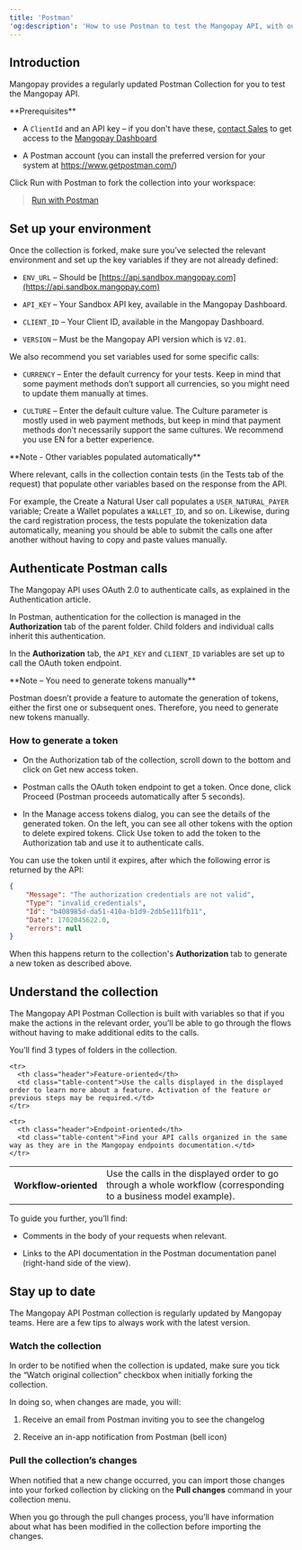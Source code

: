 ```yaml
---
title: 'Postman'
'og:description': 'How to use Postman to test the Mangopay API, with our dedicated collection containing all endpoints plus feature-focused flows.'  
---
```


## Introduction

Mangopay provides a regularly updated Postman Collection for you to test the Mangopay API.

<Info>
  **Prerequisites**

  * A `ClientId` and an API key – if you don't have these, <a href="https://mangopay.com/contact" target="_blank">contact Sales</a> to get access to the <a href="https://hub.mangopay.com/" target="_blank">Mangopay Dashboard</a>

  * A Postman account (you can install the preferred version for your system at https://www.getpostman.com/)
</Info>

Click Run with Postman to fork the collection into your workspace:

> <a href="https://app.getpostman.com/run-collection/15344095-47c29023-1d0b-4f09-ae65-9054db181208?action=collection%2Ffork&collection-url=entityId%3D15344095-47c29023-1d0b-4f09-ae65-9054db181208%26entityType%3Dcollection%26workspaceId%3Dce5d4567-dadc-448f-9509-778fee33cca0#?env%5BMANGOPAY%20Sandbox%5D=W3sia2V5IjoiRU5WX1VSTCIsInZhbHVlIjoiaHR0cHM6Ly9hcGkuc2FuZGJveC5tYW5nb3BheS5jb20iLCJlbmFibGVkIjp0cnVlLCJ0eXBlIjoiZGVmYXVsdCIsInNlc3Npb25WYWx1ZSI6Imh0dHBzOi8vYXBpLnNhbmRib3gubWFuZ29wYXkuY29tIiwic2Vzc2lvbkluZGV4IjowfSx7ImtleSI6IkNMSUVOVF9VUkwiLCJ2YWx1ZSI6IiIsImVuYWJsZWQiOnRydWUsInR5cGUiOiJzZWNyZXQiLCJzZXNzaW9uVmFsdWUiOiIiLCJzZXNzaW9uSW5kZXgiOjF9LHsia2V5IjoiQVBJX0tFWSIsInZhbHVlIjoiIiwiZW5hYmxlZCI6dHJ1ZSwidHlwZSI6InNlY3JldCIsInNlc3Npb25WYWx1ZSI6IiIsInNlc3Npb25JbmRleCI6Mn1d">Run with Postman</a>

## Set up your environment

Once the collection is forked, make sure you’ve selected the relevant environment and set up the key variables if they are not already defined:

* `ENV_URL` – Should be [https://api.sandbox.mangopay.com](https://api.sandbox.mangopay.com)

* `API_KEY` – Your Sandbox API key, available in the Mangopay Dashboard.

* `CLIENT_ID` – Your Client ID, available in the Mangopay Dashboard.

* `VERSION` – Must be the Mangopay API version which is `V2.01`.

We also recommend you set variables used for some specific calls:

* `CURRENCY` – Enter the default currency for your tests. Keep in mind that some payment methods don’t support all currencies, so you might need to update them manually at times.

* `CULTURE` – Enter the default culture value. The Culture parameter is mostly used in web payment methods, but keep in mind that payment methods don’t necessarily support the same cultures. We recommend you use EN for a better experience.

<Note>
  **Note - Other variables populated automatically**

  Where relevant, calls in the collection contain tests (in the Tests tab of the request) that populate other variables based on the response from the API.

  For example, the Create a Natural User call populates a `USER_NATURAL_PAYER` variable; Create a Wallet populates a `WALLET_ID`, and so on. Likewise, during the card registration process, the tests populate the tokenization data automatically, meaning you should be able to submit the calls one after another without having to copy and paste values manually.
</Note>

## Authenticate Postman calls

The Mangopay API uses OAuth 2.0 to authenticate calls, as explained in the Authentication article.

In Postman, authentication for the collection is managed in the **Authorization** tab of the parent folder. Child folders and individual calls inherit this authentication. 

In the **Authorization** tab, the `API_KEY` and `CLIENT_ID` variables are set up to call the OAuth token endpoint.

<Note>
  **Note – You need to generate tokens manually**

  Postman doesn’t provide a feature to automate the generation of tokens, either the first one or subsequent ones. Therefore, you need to generate new tokens manually.
</Note>

### How to generate a token

* On the Authorization tab of the collection, scroll down to the bottom and click on Get new access token. 

* Postman calls the OAuth token endpoint to get a token. Once done, click Proceed (Postman proceeds automatically after 5 seconds).

* In the Manage access tokens dialog, you can see the details of the generated token. On the left, you can see all other tokens with the option to delete expired tokens. Click Use token to add the token to the Authorization tab and use it to authenticate calls.

You can use the token until it expires, after which the following error is returned by the API:

```json 401 - Authorization credentials not valid
{
    "Message": "The authorization credentials are not valid",
    "Type": "invalid_credentials",
    "Id": "b408985d-da51-410a-b1d9-2db5e111fb11",
    "Date": 1702045622.0,
    "errors": null
}
```

When this happens return to the collection's **Authorization** tab to generate a new token as described above.

## Understand the collection

The Mangopay API Postman Collection is built with variables so that if you make the actions in the relevant order, you’ll be able to go through the flows without having to make additional edits to the calls.

You’ll find 3 types of folders in the collection.

<table class="header-column">
  <tbody>
    <tr>
      <th class="header">Workflow‑oriented</th>
      <td class="table-content">Use the calls in the displayed order to go through a whole workflow (corresponding to a business model example).</td>
    </tr>

    <tr>
      <th class="header">Feature‑oriented</th>
      <td class="table-content">Use the calls displayed in the displayed order to learn more about a feature. Activation of the feature or previous steps may be required.</td>
    </tr>

    <tr>
      <th class="header">Endpoint‑oriented</th>
      <td class="table-content">Find your API calls organized in the same way as they are in the Mangopay endpoints documentation.</td>
    </tr>
  </tbody>
</table>

To guide you further, you’ll find:

* Comments in the body of your requests when relevant.

* Links to the API documentation in the Postman documentation panel (right-hand side of the view).

## Stay up to date

The Mangopay API Postman collection is regularly updated by Mangopay teams. Here are a few tips to always work with the latest version.

### Watch the collection

In order to be notified when the collection is updated, make sure you tick the “Watch original collection” checkbox when initially forking the collection.

In doing so, when changes are made, you will:

1. Receive an email from Postman inviting you to see the changelog

2. Receive an in-app notification from Postman (bell icon)

### Pull the collection’s changes

When notified that a new change occurred, you can import those changes into your forked collection by clicking on the **Pull changes** command in your collection menu.

When you go through the pull changes process, you’ll have information about what has been modified in the collection before importing the changes.